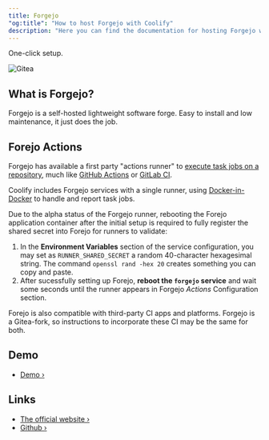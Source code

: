 ```yaml
---
title: Forgejo
"og:title": "How to host Forgejo with Coolify"
description: "Here you can find the documentation for hosting Forgejo with Coolify."
---
```


<Check>One-click setup.</Check>

![Gitea](https://forgejo.org/images/forgejo-wordmark.svg)

## What is Forgejo?

Forgejo is a self-hosted lightweight software forge. Easy to install and low maintenance, it just does the job.

## Forejo Actions

Forgejo has available a first party "actions runner" to [execute task jobs on a repository](https://forgejo.org/docs/latest/user/actions/), much like [GitHub Actions](https://docs.github.com/en/actions) or [GitLab CI](https://docs.gitlab.com/ee/ci/index.html).

Coolify includes Forgejo services with a single runner, using [Docker-in-Docker](https://hub.docker.com/_/docker) to handle and report task jobs.

Due to the alpha status of the Forgejo runner, rebooting the Forejo application container after the initial setup is required to fully register the shared secret into Forejo for runners to validate:

1. In the **Environment Variables** section of the service configuration, you may set as `RUNNER_SHARED_SECRET` a random 40-character hexagesimal string. The command `openssl rand -hex 20` creates something you can copy and paste.
2. After sucessfully setting up Forejo, **reboot the `forgejo` service** and wait some seconds until the runner appears in Forgejo _Actions_ Configuration section.

Forejo is also compatible with third-party CI apps and platforms. Forgejo is a Gitea-fork, so instructions to incorporate these CI may be the same for both.

## Demo

- [Demo ›](https://next.forgejo.org/)

## Links

- [The official website ›](https://forgejo.org/)
- [Github ›](https://codeberg.org/forgejo/forgejo)
